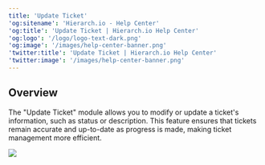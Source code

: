 ```yaml
---
title: 'Update Ticket'
'og:sitename': 'Hierarch.io - Help Center'
'og:title': 'Update Ticket | Hierarch.io Help Center'
'og:logo': '/logo/logo-text-dark.png'
'og:image': '/images/help-center-banner.png'
'twitter:title': 'Update Ticket | Hierarch.io Help Center'
'twitter:image': '/images/help-center-banner.png'
---
```


## Overview

The "Update Ticket" module allows you to modify or update a ticket's information, such as status or description. This feature ensures that tickets remain accurate and up-to-date as progress is made, making ticket management more efficient.



![](/images/workflows/update_ticket001.png)